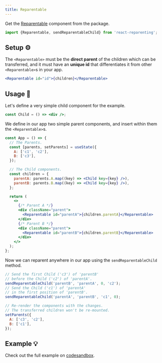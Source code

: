 ```yaml
---
title: Reparentable
---
```


Get the [Reparentable](./tools#reparentable--%EF%B8%8F) component from the package.

```jsx
import {Reparentable, sendReparentableChild} from 'react-reparenting';
```

## Setup ⚙️

The `<Reparentable>` must be the **direct parent** of the children which can be transferred, and it must have an **unique id** that differentiates it from other `<Reparentable>`s in your app.

```jsx
<Reparentable id="id">{children}</Reparentable>
```

## Usage 📖

Let's define a very simple child component for the example.

```jsx
const Child = () => <div />;
```

We define in our app two simple parent components, and insert within them the `<Reparentable>`s.

```jsx
const App = () => {
  // The Parents.
  const [parents, setParents] = useState({
    A: ['c1', 'c2'],
    B: ['c3'],
  });

  // The Child components.
  const children = {
    parentA: parents.A.map((key) => <Child key={key} />),
    parentB: parents.B.map((key) => <Child key={key} />),
  };

  return (
    <>
      {/* Parent A */}
      <div className="parent">
        <Reparentable id="parentA">{children.parentA}</Reparentable>
      </div>
      {/* Parent B */}
      <div className="parent">
        <Reparentable id="parentB">{children.parentB}</Reparentable>
      </div>
    </>
  );
};
```

Now we can reparent anywhere in our app using the `sendReparentableChild` method.

```jsx
// Send the first Child ('c3') of 'parentB'
// before the Child ('c2') of 'parentA'.
sendReparentableChild('parentB', 'parentA', 0, 'c2');
// Send the Child ('c1') of 'parentA'
// in the first position of 'parentB'.
sendReparentableChild('parentA', 'parentB', 'c1', 0);

// Re-render the components with the changes.
// The transferred children won't be re-mounted.
setParents({
  A: ['c3', 'c2'],
  B: ['c1'],
});
```

## Example 💡

Check out the full example on [codesandbox](https://codesandbox.io/s/react-reparenting-rvfi4).
